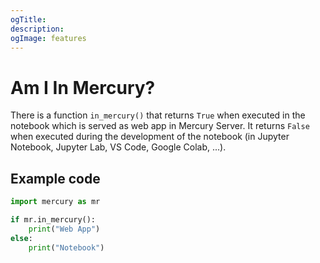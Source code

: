 ```yaml
---
ogTitle:
description:
ogImage: features
---
```



# Am I In Mercury?

There is a function `in_mercury()` that returns `True` when executed in the notebook which is served as web app in Mercury Server. It returns `False` when executed during the development of the notebook (in Jupyter Notebook, Jupyter Lab, VS Code, Google Colab, ...).

## Example code 

```python
import mercury as mr

if mr.in_mercury():
    print("Web App")
else:
    print("Notebook")
```

